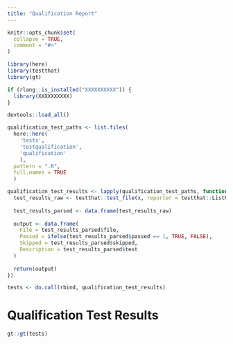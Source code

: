 ```yaml
---
title: "Qualification Report"
---
```


```r
knitr::opts_chunk$set(
  collapse = TRUE,
  comment = "#>"
)
```

```r
library(here)
library(testthat)
library(gt)

if (rlang::is_installed("XXXXXXXXXX")) {
  library(XXXXXXXXXX)
}

devtools::load_all()

qualification_test_paths <- list.files(
  here::here(
    'tests', 
    'testqualification', 
    'qualification'
    ),
  pattern = ".R",
  full.names = TRUE
  )

qualification_test_results <- lapply(qualification_test_paths, function(x) {
  test_results_raw <- testthat::test_file(x, reporter = testthat::ListReporter, package = "qcthat")
  
  test_results_parsed <- data.frame(test_results_raw)
  
  output <- data.frame(
    File = test_results_parsed$file,
    Passed = ifelse(test_results_parsed$passed == 1, TRUE, FALSE),
    Skipped = test_results_parsed$skipped,
    Description = test_results_parsed$test
  )
  
  return(output)
})

tests <- do.call(rbind, qualification_test_results)
```

# Qualification Test Results

```r
gt::gt(tests)
```
